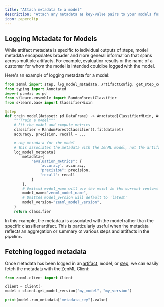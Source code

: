 ```yaml
---
title: "Attach metadata to a model"
description: "Attach any metadata as key-value pairs to your models for future reference and auditability."
icon: paperclip
---
```


## Logging Metadata for Models

While artifact metadata is specific to individual outputs of steps, model metadata encapsulates broader and more general information that spans across multiple artifacts. For example, evaluation results or the name of a customer for whom the model is intended could be logged with the model.

Here's an example of logging metadata for a model:

```py
from zenml import step, log_model_metadata, ArtifactConfig, get_step_context
from typing import Annotated
import pandas as pd
from sklearn.ensemble import RandomForestClassifier
from sklearn.base import ClassifierMixin

@step
def train_model(dataset: pd.DataFrame) -> Annotated[ClassifierMixin, ArtifactConfig(name="sklearn_classifier", is_model_artifact=True)]:
    """Train a model"""
    # Fit the model and compute metrics
    classifier = RandomForestClassifier().fit(dataset)
    accuracy, precision, recall = ...

    # Log metadata for the model
    # This associates the metadata with the ZenML model, not the artifact
    log_model_metadata(
        metadata={
            "evaluation_metrics": {
                "accuracy": accuracy,
                "precision": precision,
                "recall": recall
            }
        },
        # Omitted model_name will use the model in the current context
        model_name="zenml_model_name",
        # Omitted model_version will default to 'latest'
        model_version="zenml_model_version",
    )
    return classifier
```

In this example, the metadata is associated with the model rather than the specific classifier artifact. This is particularly useful when the metadata reflects an aggregation or summary of various steps and artifacts in the pipeline.

## Fetching logged metadata

Once metadata has been logged in an [artifact](v/0.66.0/usage/resource-data-management/track-metrics-metadata/attach-metadata-to-an-artifact), model, or [step](v/0.66.0/usage/resource-data-management/track-metrics-metadata/attach-metadata-to-steps), we can easily fetch the metadata with the ZenML Client:

```py
from zenml.client import Client

client = Client()
model = client.get_model_version("my_model", "my_version")

print(model.run_metadata["metadata_key"].value)
```

